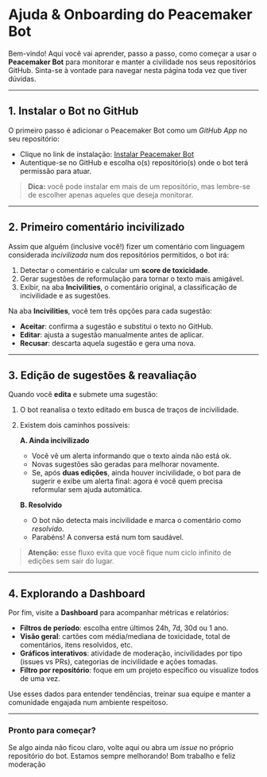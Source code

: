 # Ajuda & Onboarding do Peacemaker Bot

Bem-vindo! Aqui você vai aprender, passo a passo, como começar a usar o **Peacemaker Bot** para monitorar e manter a civilidade nos seus repositórios GitHub. Sinta-se à vontade para navegar nesta página toda vez que tiver dúvidas.

---

## 1. Instalar o Bot no GitHub

O primeiro passo é adicionar o Peacemaker Bot como um _GitHub App_ no seu repositório:

- Clique no link de instalação: [Instalar Peacemaker Bot](https://github.com/apps/peacemakerapppoc)
- Autentique-se no GitHub e escolha o(s) repositório(s) onde o bot terá permissão para atuar.

> **Dica:** você pode instalar em mais de um repositório, mas lembre-se de escolher apenas aqueles que deseja monitorar.

---

## 2. Primeiro comentário incivilizado

Assim que alguém (inclusive você!) fizer um comentário com linguagem considerada _incivilizada_ num dos repositórios permitidos, o bot irá:

1. Detectar o comentário e calcular um **score de toxicidade**.
2. Gerar sugestões de reformulação para tornar o texto mais amigável.
3. Exibir, na aba **Incivilities**, o comentário original, a classificação de incivilidade e as sugestões.

Na aba **Incivilities**, você tem três opções para cada sugestão:

- **Aceitar**: confirma a sugestão e substitui o texto no GitHub.
- **Editar**: ajusta a sugestão manualmente antes de aplicar.
- **Recusar**: descarta aquela sugestão e gera uma nova.

---

## 3. Edição de sugestões & reavaliação

Quando você **edita** e submete uma sugestão:

1. O bot reanalisa o texto editado em busca de traços de incivilidade.
2. Existem dois caminhos possíveis:

   **A. Ainda incivilizado**

   - Você vê um alerta informando que o texto ainda não está ok.
   - Novas sugestões são geradas para melhorar novamente.
   - Se, após **duas edições**, ainda houver incivilidade, o bot para de sugerir e exibe um alerta final: agora é você quem precisa reformular sem ajuda automática.

   **B. Resolvido**

   - O bot não detecta mais incivilidade e marca o comentário como _resolvido_.
   - Parabéns! A conversa está num tom saudável.

> **Atenção:** esse fluxo evita que você fique num ciclo infinito de edições sem sair do lugar.

---

## 4. Explorando a Dashboard

Por fim, visite a **Dashboard** para acompanhar métricas e relatórios:

- **Filtros de período**: escolha entre últimos 24h, 7d, 30d ou 1 ano.
- **Visão geral**: cartões com média/mediana de toxicidade, total de comentários, itens resolvidos, etc.
- **Gráficos interativos**: atividade de moderação, incivilidades por tipo (issues vs PRs), categorias de incivilidade e ações tomadas.
- **Filtro por repositório**: foque em um projeto específico ou visualize todos de uma vez.

Use esses dados para entender tendências, treinar sua equipe e manter a comunidade engajada num ambiente respeitoso.

---

### Pronto para começar?

Se algo ainda não ficou claro, volte aqui ou abra um _issue_ no próprio repositório do bot. Estamos sempre melhorando!
Bom trabalho e feliz moderação
